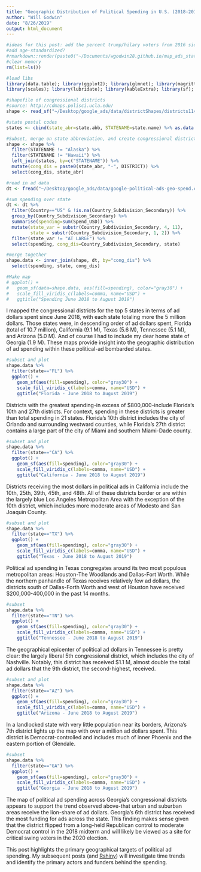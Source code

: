 ```yaml
---
title: "Geographic Distribution of Political Spending in U.S. (2018-2019) Part 2"
author: "Will Godwin"
date: "8/26/2019"
output: html_document
---
```


```r
#ideas for this post: add the percent trump/hilary voters from 2016 side by side...
#add age-standardized?
#rmarkdown::render(paste0("~/Documents/wgodwin28.github.io/map_ads_state.Rmd"))
#clear memory
rm(list=ls())

#load libs
library(data.table); library(ggplot2); library(glmnet); library(magrittr); library(tidyverse); 
library(scales); library(lubridate); library(kableExtra); library(sf); library(rgdal); library(rgeos)
```

```r
#shapefile of congressional districts
#source: http://cdmaps.polisci.ucla.edu/
shape <- read_sf("~/Desktop/google_ads/data/districtShapes/districts114.shp")

#state postal codes
states <- cbind(state_abr=state.abb, STATENAME=state.name) %>% as.data.frame()

#Subset, merge on state abbreviation, and create congressional district variable for ad data linkage
shape <- shape %>%
  filter(STATENAME != "Alaska") %>%
  filter(STATENAME != "Hawaii") %>%
  left_join(states, by=c("STATENAME")) %>%
  mutate(cong_dis = paste0(state_abr, "-", DISTRICT)) %>%
  select(cong_dis, state_abr)

#read in ad data
dt <- fread("~/Desktop/google_ads/data/google-political-ads-geo-spend.csv")

#sum spending over state
dt <- dt %>%
  filter(Country=="US" & !is.na(Country_Subdivision_Secondary)) %>%
  group_by(Country_Subdivision_Secondary) %>%
  summarise(spending=sum(Spend_USD)) %>%
  mutate(state_var = substr(Country_Subdivision_Secondary, 4, 11), 
         state = substr(Country_Subdivision_Secondary, 1, 2)) %>%
  filter(state_var != "AT LARGE") %>%
  select(spending, cong_dis=Country_Subdivision_Secondary, state)

#merge together
shape.data <- inner_join(shape, dt, by="cong_dis") %>%
  select(spending, state, cong_dis)
```

```r
#Make map
# ggplot() + 
#   geom_sf(data=shape.data, aes(fill=spending), color="gray30") +
#   scale_fill_viridis_c(labels=comma, name="USD") +
#   ggtitle("Spending June 2018 to August 2019")
```

I mapped the congressional districts for the top 5 states in terms of ad dollars spent since June 2018, with each state totaling more the 5 million dollars. Those states were, in descending order of ad dollars spent, Florida (total of 10.7 million), California (9.1 M), Texas (5.6 M), Tennessee (5.1 M), and Arizona (5.0 M). And of course I had to include my dear home state of Georgia (1.9 M). These maps provide insight into the geographic distribution of ad spending within these political-ad bombarded states.


```r
#subset and plot
shape.data %>%
  filter(state=="FL") %>%
  ggplot() + 
    geom_sf(aes(fill=spending), color="gray30") +
    scale_fill_viridis_c(labels=comma, name="USD") +
    ggtitle("Florida - June 2018 to August 2019")
```

Districts with the greatest spending-in excess of $800,000-include Florida's 10th and 27th districts. For context, spending in these districts is greater than total spending in 21 states. Florida's 10th district includes the city of Orlando and surrounding westward counties, while Florida's 27th district contains a large part of the city of Miami and southern Miami-Dade county.

\vspace{3em}

```r
#subset and plot
shape.data %>%
  filter(state=="CA") %>%
  ggplot() + 
    geom_sf(aes(fill=spending), color="gray30") +
    scale_fill_viridis_c(labels=comma, name="USD") +
    ggtitle("California - June 2018 to August 2019")
```

Districts receiving the most dollars in political ads in California include the 10th, 25th, 39th, 45th, and 48th. All of these districts border or are within the largely blue Los Angeles Metropolitan Area with the exception of the 10th district, which includes more moderate areas of Modesto and San Joaquin County.

\vspace{3em}

```r
#subset and plot
shape.data %>%
  filter(state=="TX") %>%
  ggplot() + 
    geom_sf(aes(fill=spending), color="gray30") +
    scale_fill_viridis_c(labels=comma, name="USD") +
    ggtitle("Texas - June 2018 to August 2019")
```

Political ad spending in Texas congregates around its two most populous metropolitan areas: Houston-The Woodlands and Dallas-Fort Worth. While the northern panhandle of Texas receives relatively few ad dollars, the districts south of Dallas-Forth Worth and west of Houston have received $200,000-400,000 in the past 14 months.

\vspace{3em}

```r
#subset
shape.data %>%
  filter(state=="TN") %>%
  ggplot() + 
    geom_sf(aes(fill=spending), color="gray30") +
    scale_fill_viridis_c(labels=comma, name="USD") +
    ggtitle("Tennessee - June 2018 to August 2019")
```

The geographical epicenter of political ad dollars in Tennessee is pretty clear: the largely liberal 5th congressional district, which includes the city of Nashville. Notably, this district has received $1.1 M, almost double the total ad dollars that the 9th district, the second-highest, received.

\vspace{3em}

```r
#subset and plot
shape.data %>%
  filter(state=="AZ") %>%
  ggplot() + 
    geom_sf(aes(fill=spending), color="gray30") +
    scale_fill_viridis_c(labels=comma, name="USD") +
    ggtitle("Arizona - June 2018 to August 2019")
```

In a landlocked state with very little population near its borders, Arizona's 7th district lights up the map with over a million ad dollars spent. This district is Democrat-controlled and includes much of inner Phoenix and the eastern portion of Glendale.

\vspace{3em}

```r
#subset
shape.data %>%
  filter(state=="GA") %>%
  ggplot() + 
    geom_sf(aes(fill=spending), color="gray30") +
    scale_fill_viridis_c(labels=comma, name="USD") +
    ggtitle("Georgia - June 2018 to August 2019")
```

The map of political ad spending across Georgia's congressional districts appears to support the trend observed above-that urban and suburban areas receive the lion-share of ad dollars. Georgia's 6th district has received the most funding for ads across the state. This finding makes sense given that the district flipped from a long-held Republican control to moderate Democrat control in the 2018 midterm and will likely be viewed as a site for critical swing voters in the 2020 election.

\vspace{2em}

This post highlights the primary geographical targets of political ad spending. My subsequent posts (and [Rshiny](https://wgodwin28.shinyapps.io/shiny)) will investigate time trends and identify the primary actors and funders behind the spending.